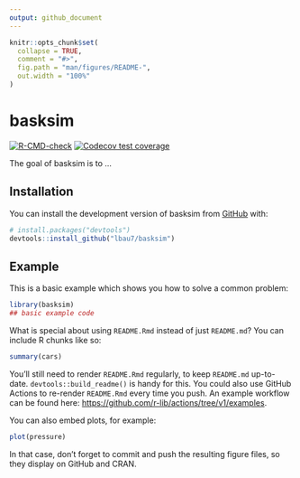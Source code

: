 ```yaml
---
output: github_document
---
```


<!-- README.md is generated from README.Rmd. Please edit that file -->

```r
knitr::opts_chunk$set(
  collapse = TRUE,
  comment = "#>",
  fig.path = "man/figures/README-",
  out.width = "100%"
)
```

# basksim

<!-- badges: start -->
[![R-CMD-check](https://github.com/lbau7/basksim/actions/workflows/R-CMD-check.yaml/badge.svg)](https://github.com/lbau7/basksim/actions/workflows/R-CMD-check.yaml)
[![Codecov test coverage](https://codecov.io/gh/lbau7/basksim/branch/master/graph/badge.svg)](https://app.codecov.io/gh/lbau7/basksim?branch=master)
<!-- badges: end -->

The goal of basksim is to ...

## Installation

You can install the development version of basksim from [GitHub](https://github.com/) with:

``` r
# install.packages("devtools")
devtools::install_github("lbau7/basksim")
```

## Example

This is a basic example which shows you how to solve a common problem:

```r
library(basksim)
## basic example code
```

What is special about using `README.Rmd` instead of just `README.md`? You can include R chunks like so:

```r
summary(cars)
```

You'll still need to render `README.Rmd` regularly, to keep `README.md` up-to-date. `devtools::build_readme()` is handy for this. You could also use GitHub Actions to re-render `README.Rmd` every time you push. An example workflow can be found here: <https://github.com/r-lib/actions/tree/v1/examples>.

You can also embed plots, for example:

```r
plot(pressure)
```

In that case, don't forget to commit and push the resulting figure files, so they display on GitHub and CRAN.
